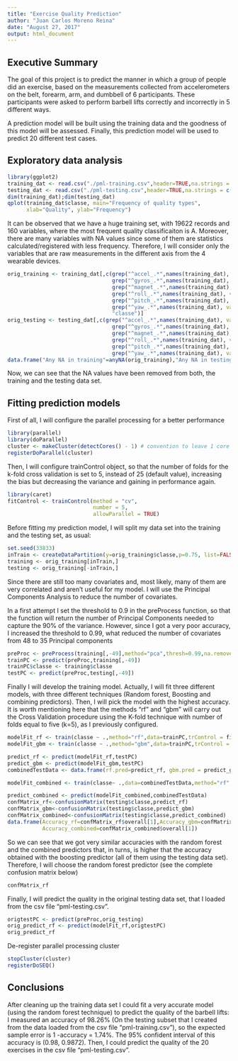 ```yaml
---
title: "Exercise Quality Prediction"
author: "Juan Carlos Moreno Reina"
date: "August 27, 2017"
output: html_document
---
```


## Executive Summary
The goal of this project is to predict the manner in which a group of people 
did an exercise, based on the measurements collected from accelerometers on the belt, 
forearm, arm, and dumbbell of 6 participants. These participants were asked to 
perform barbell lifts correctly and incorrectly in 5 different ways. 

A prediction model will be built using the training data and the goodness of this 
model will be assessed. Finally, this prediction model will be used to predict 20 
different test cases. 

## Exploratory data analysis

```r
library(ggplot2)
training_dat <- read.csv("./pml-training.csv",header=TRUE,na.strings = c("","NA","#DIV/0!"))
testing_dat <- read.csv("./pml-testing.csv",header=TRUE,na.strings = c("","NA","#DIV/0!"))
dim(training_dat);dim(testing_dat)
qplot(training_dat$classe, main="Frequency of quality types", 
      xlab="Quality", ylab="Frequency")
```

It can be observed that we have a huge training set, with 19622 records and 160
variables, where the most frequent quality classificaiton is A. Moreover, there 
are many variables with NA values since some of them are
statistics calculated/registered with less frequency. Therefore, I will consider
only the variables that are raw measurements in the different axis from the 4 
wearable devices.

```r
orig_training <- training_dat[,c(grep("^accel_.*",names(training_dat), value=T),
                                 grep("^gyros_.*",names(training_dat), value=T),
                                 grep("^magnet_.*",names(training_dat), value=T),
                                 grep("^roll_.*",names(training_dat), value=T),
                                 grep("^pitch_.*",names(training_dat), value=T),
                                 grep("^yaw_.*",names(training_dat), value=T),
                                 "classe")]
orig_testing <- testing_dat[,c(grep("^accel_.*",names(training_dat), value=T),
                                 grep("^gyros_.*",names(training_dat), value=T),
                                 grep("^magnet_.*",names(training_dat), value=T),
                                 grep("^roll_.*",names(training_dat), value=T),
                                 grep("^pitch_.*",names(training_dat), value=T),
                                 grep("^yaw_.*",names(training_dat), value=T))]
data.frame("Any NA in training"=anyNA(orig_training),"Any NA in testing"=anyNA(orig_testing))

```

Now, we can see that the NA values have been removed from both, the training and 
the testing data set.

## Fitting prediction models
First of all, I will configure the parallel processing for a better performance

```r
library(parallel)
library(doParallel)
cluster <- makeCluster(detectCores() - 1) # convention to leave 1 core for OS
registerDoParallel(cluster)
```

Then, I will configure trainControl object, so that the number of folds for the
k-fold cross validation is set to 5, instead of 25 (default value), increasing the
bias but decreasing the variance and gaining in performance again.

```r
library(caret)
fitControl <- trainControl(method = "cv",
                           number = 5,
                           allowParallel = TRUE)
```

Before fitting my prediction model, I will split my data set into the training
and the testing set, as usual:

```r
set.seed(33833)
inTrain <- createDataPartition(y=orig_training$classe,p=0.75, list=FALSE)
training <- orig_training[inTrain,]
testing <- orig_training[-inTrain,]
```

Since there are still too many covariates and, most likely, many of them are very 
correlated and aren't useful for my model. I will use the Principal Components 
Analysis to reduce the number of covariates.

In a first attempt I set the threshold to 0.9 in the preProcess function, so that
the function will return the number of Principal Components needed to capture the
90% of the variance. However, since I got a very poor accuracy, I increased the
threshold to 0.99, what reduced the number of covariates from 48 to 35 Principal
components

```r
preProc <- preProcess(training[,-49],method="pca",thresh=0.99,na.remove = TRUE)
trainPC <- predict(preProc,training[,-49])
trainPC$classe <- training$classe
testPC <- predict(preProc,testing[,-49])
```

Finally I will develop the training model. Actually, I will fit three different
models, with three different techniques (Random forest, Boosting and combining
predictors). Then, I will pick the model with the highest accuracy. It is worth
mentioning here that the methods "rf" and "gbm" will carry out the Cross Validation
procedure using the K-fold technique with number of folds equal to five (k=5), as
I previously configured.

```r
modelFit_rf <- train(classe ~ .,method="rf",data=trainPC,trControl = fitControl)
modelFit_gbm <- train(classe ~ .,method="gbm",data=trainPC,trControl = fitControl,verbose=F)
```

```r
predict_rf <- predict(modelFit_rf,testPC)
predict_gbm <- predict(modelFit_gbm,testPC)
combinedTestData <- data.frame(rf.pred=predict_rf, gbm.pred = predict_gbm, classe=testing$classe)
```
```r
modelFit_combined <- train(classe~ .,data=combinedTestData,method="rf",prox=TRUE,trControl = fitControl)

``` 

```r
predict_combined <- predict(modelFit_combined,combinedTestData)
confMatrix_rf<-confusionMatrix(testing$classe,predict_rf)
confMatrix_gbm<-confusionMatrix(testing$classe,predict_gbm)
confMatrix_combined<-confusionMatrix(testing$classe,predict_combined)
data.frame(Accuracy_rf=confMatrix_rf$overall[1],Accuracy_gbm=confMatrix_gbm$overall[1],
           Accuracy_combined=confMatrix_combined$overall[1])

```

So we can see that we got very similar accuracies with the random forest and the 
combined predictors that, in turns, is higher that the accuracy obtained with the
boosting predictor (all of them using the testing data set). Therefore, I will choose 
the random forest predictor (see the complete confusion matrix below) 

```r
confMatrix_rf
```

Finally, I will predict the quality in the original testing data set, that I loaded 
from the csv file "pml-testing.csv".
```r
origtestPC <- predict(preProc,orig_testing)
orig_predict_rf <- predict(modelFit_rf,origtestPC)
orig_predict_rf
```

De-register parallel processing cluster
```r
stopCluster(cluster)
registerDoSEQ()
```

## Conclusions
After cleaning up the training data set I could fit a very accurate model (using
the random forest technique) to predict the quality of the barbell lifts: 
I measured an accuracy of 98.26% (On the testing subset that I created from the
data loaded from the csv file "pml-training.csv"), so the expected sample error is
1 -accuracy = 1.74%. The 95% confident interval of this accuracy is (0.98, 0.9872). 
Then, I could predict the quality of the 20 exercises in the csv file "pml-testing.csv".
